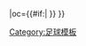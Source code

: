 {{fb team |t=水晶宫 |tan=水晶宫足球俱乐部 |tc=ENG |abb={{#if:{{{abb|}}}|CRY{{0}}}} |oc={{#if:{{{oc|}}}|{{{oc}}} }} }}<!--
--><noinclude>[[Category:足球模板]]</noinclude>